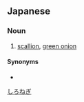 ==Japanese==
{{ja-kanjitab|しろ|ねぎ|yomi=k}}

===Noun===
{{ja-noun|しろねぎ}}

# [[scallion]], [[green onion]]

====Synonyms====
* {{ja-r|長葱|ながねぎ}}

[[Category:ja:Vegetables|しろねぎ]]